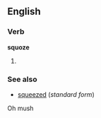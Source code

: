==English==

===Verb===
'''squoze'''

# {{context|nonstandard|jocular}} {{past of|squeeze}}

===See also===
*[[squeezed]] (''standard form'')

Oh mush